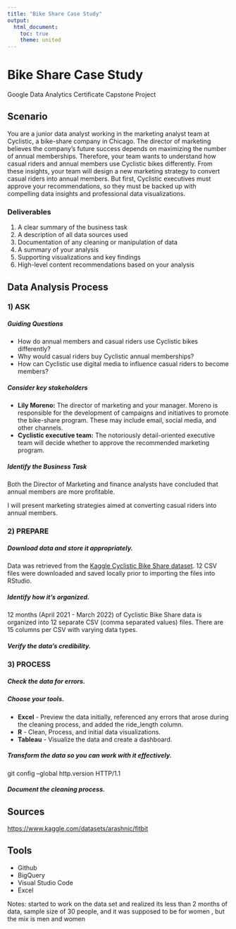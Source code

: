 ```yaml
---
title: "Bike Share Case Study"
output:
  html_document:
    toc: true
    theme: united
---
```


# Bike Share Case Study

Google Data Analytics Certificate Capstone Project


## Scenario

You are a junior data analyst working in the marketing analyst team at
Cyclistic, a bike-share company in Chicago. The director of marketing
believes the company's future success depends on maximizing the number
of annual memberships. Therefore, your team wants to understand how
casual riders and annual members use Cyclistic bikes differently. From
these insights, your team will design a new marketing strategy to
convert casual riders into annual members. But first, Cyclistic
executives must approve your recommendations, so they must be backed up
with compelling data insights and professional data visualizations.

### Deliverables

1.  A clear summary of the business task
2.  A description of all data sources used
3.  Documentation of any cleaning or manipulation of data
4.  A summary of your analysis
5.  Supporting visualizations and key findings
6.  High-level content recommendations based on your analysis



## Data Analysis Process <a name="Data_Analysis_Process"></a>

### 1) ASK

##### Guiding Questions
-   How do annual members and casual riders use Cyclistic bikes
    differently?
-   Why would casual riders buy Cyclistic annual memberships?
-   How can Cyclistic use digital media to influence casual riders to
    become members?

##### Consider key stakeholders

-   **Lily Moreno:** The director of marketing and your manager. Moreno
    is responsible for the development of campaigns and initiatives to
    promote the bike-share program. These may include email, social
    media, and other channels.
-   **Cyclistic executive team:** The notoriously detail-oriented
    executive team will decide whether to approve the recommended
    marketing program.

##### Identify the Business Task 
Both the Director of Marketing and finance analysts have concluded that 
annual members are more profitable. 

I will present marketing strategies aimed at converting casual riders 
into annual members. 

### 2) PREPARE

##### Download data and store it appropriately.
Data was retrieved from the [Kaggle Cyclistic Bike Share dataset](https://www.kaggle.com/datasets/evangower/cyclistic-bike-share). 
12 CSV files were downloaded and saved locally prior to importing the files 
into RStudio.

##### Identify how it’s organized. 
12 months (April 2021 - March 2022) of Cyclistic Bike Share data is organized
into 12 separate CSV (comma separated values) files. There are 15 columns per 
CSV with varying data types.

##### Verify the data's credibility.


### 3) PROCESS 

##### Check the data for errors.

##### Choose your tools.
- **Excel** - Preview the data initially, referenced any errors that 
arose during the cleaning process, and added the ride_length column.
- **R** - Clean, Process, and initial data visualizations.
- **Tableau** - Visualize the data and create a dashboard.

##### Transform the data so you can work with it effectively. 

git config --global http.version HTTP/1.1

##### Document the cleaning process.


## Sources

<https://www.kaggle.com/datasets/arashnic/fitbit>

## Tools

-   Github
-   BigQuery
-   Visual Studio Code
-   Excel

Notes: started to work on the data set and realized its less than 2
months of data, sample size of 30 people, and it was supposed to be for
women , but the mix is men and women
